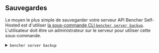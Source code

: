 
## Sauvegardes

Le moyen le plus simple de sauvegarder votre serveur API Bencher Self-Hosted est d'utiliser
[la sous-commande CLI `bencher server backup`][bencher server backup].
L'utilisateur doit être un administrateur sur le serveur pour utiliser cette sous-commande.

[bencher server backup]: /fr/docs/api/server/server/#post-v0serverbackup

<details>
  <summary><code>bencher server backup</code></summary>
  <br />
  <div class="box">
    <BencherServerBackup />
  </div>
</details>
